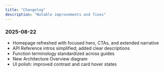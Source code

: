 ```yaml
---
title: "Changelog"
description: "Notable improvements and fixes"
---
```


### 2025-08-22
- Homepage refreshed with focused hero, CTAs, and extended narrative
- API Reference intros simplified; added clear descriptions
- Function terminology standardized across guides
- New Architecture Overview diagram
- UI polish: improved contrast and card hover states



